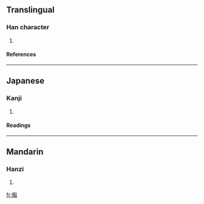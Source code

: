 ==Translingual==
===Han character===
{{Han char|rn=75|rad=木|as=13|sn=17|four=|canj=木火火口 (DFFR), X木火火口 (XDFFR)}}
# {{defn|Han|sort=木13}}
====References====
{{Han ref|kx=0556.110|dkj=15643|dj=0945.290|hdz=21305.080|uh=6A86|ud=27270}}

----
==Japanese==
===Kanji===
{{ja-kanji|grade=|rs=木13}}
# {{defn|Japanese}} 
====Readings====
{{ja-readings|on=[[さん]] (san)|kun=[[すぎ]] (sugi)}}

----
==Mandarin==
===Hanzi===
{{cmn-hanzi|pin=[[shān]] ([[shan1]])|wg=shan<sup>1</sup>}}
# {{defn|Mandarin}}

[[fr:檆]]